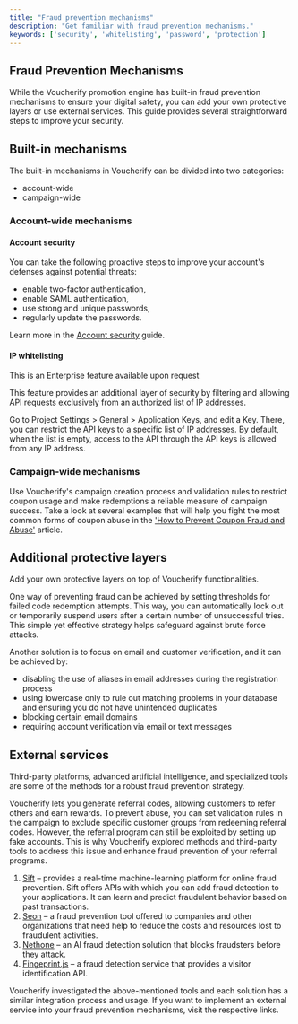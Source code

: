 ```yaml
---
title: "Fraud prevention mechanisms"
description: "Get familiar with fraud prevention mechanisms."
keywords: ['security', 'whitelisting', 'password', 'protection']
---
```


## Fraud Prevention Mechanisms

While the Voucherify promotion engine has built-in fraud prevention mechanisms to ensure your digital safety, you can add your own protective layers or use external services. This guide provides several straightforward steps to improve your security.

## Built-in mechanisms

The built-in mechanisms in Voucherify can be divided into two categories:

* account-wide
* campaign-wide

### Account-wide mechanisms

#### Account security

You can take the following proactive steps to improve your account's defenses against potential threats:

* enable two-factor authentication,
* enable SAML authentication,
* use strong and unique passwords,
* regularly update the passwords.

Learn more in the [Account security](https://support.voucherify.io/article/437-account-security) guide.

#### IP whitelisting

<Warning>
  This is an Enterprise feature available upon request
</Warning>

This feature provides an additional layer of security by filtering and allowing API requests exclusively from an authorized list of IP addresses.

Go to Project Settings > General > Application Keys, and edit a Key. There, you can restrict the API keys to a specific list of IP addresses. By default, when the list is empty, access to the API through the API keys is allowed from any IP address.

### Campaign-wide mechanisms

Use Voucherify's campaign creation process and validation rules to restrict coupon usage and make redemptions a reliable measure of campaign success. Take a look at several examples that will help you fight the most common forms of coupon abuse in the ['How to Prevent Coupon Fraud and Abuse'](https://www.voucherify.io/blog/how-to-prevent-coupon-fraud-and-abuse) article.

## Additional protective layers

Add your own protective layers on top of Voucherify functionalities.

One way of preventing fraud can be achieved by setting thresholds for failed code redemption attempts. This way, you can automatically lock out or temporarily suspend users after a certain number of unsuccessful tries. This simple yet effective strategy helps safeguard against brute force attacks.

Another solution is to focus on email and customer verification, and it can be achieved by:

* disabling the use of aliases in email addresses during the registration process
* using lowercase only to rule out matching problems in your database and ensuring you do not have unintended duplicates
* blocking certain email domains
* requiring account verification via email or text messages

## External services

Third-party platforms, advanced artificial intelligence, and specialized tools are some of the methods for a robust fraud prevention strategy.

Voucherify lets you generate referral codes, allowing customers to refer others and earn rewards. To prevent abuse, you can set validation rules in the campaign to exclude specific customer groups from redeeming referral codes. However, the referral program can still be exploited by setting up fake accounts. This is why Voucherify explored methods and third-party tools to address this issue and enhance fraud prevention of your referral programs.

1. [Sift](https://www.sift.com) – provides a real-time machine-learning platform for online fraud prevention. Sift offers APIs with which you can add fraud detection to your applications. It can learn and predict fraudulent behavior based on past transactions.
2. [Seon](https://www.seon.io) – a fraud prevention tool offered to companies and other organizations that need help to reduce the costs and resources lost to fraudulent activities.
3. [Nethone](https://mangopay.com/nethone) – an AI fraud detection solution that blocks fraudsters before they attack.
4. [Fingeprint.js](https://demo.fingerprint.com) – a fraud detection service that provides a visitor identification API.

<Check>
  Voucherify investigated the above-mentioned tools and each solution has a similar integration process and usage. If you want to implement an external service into your fraud prevention mechanisms, visit the respective links.
</Check>